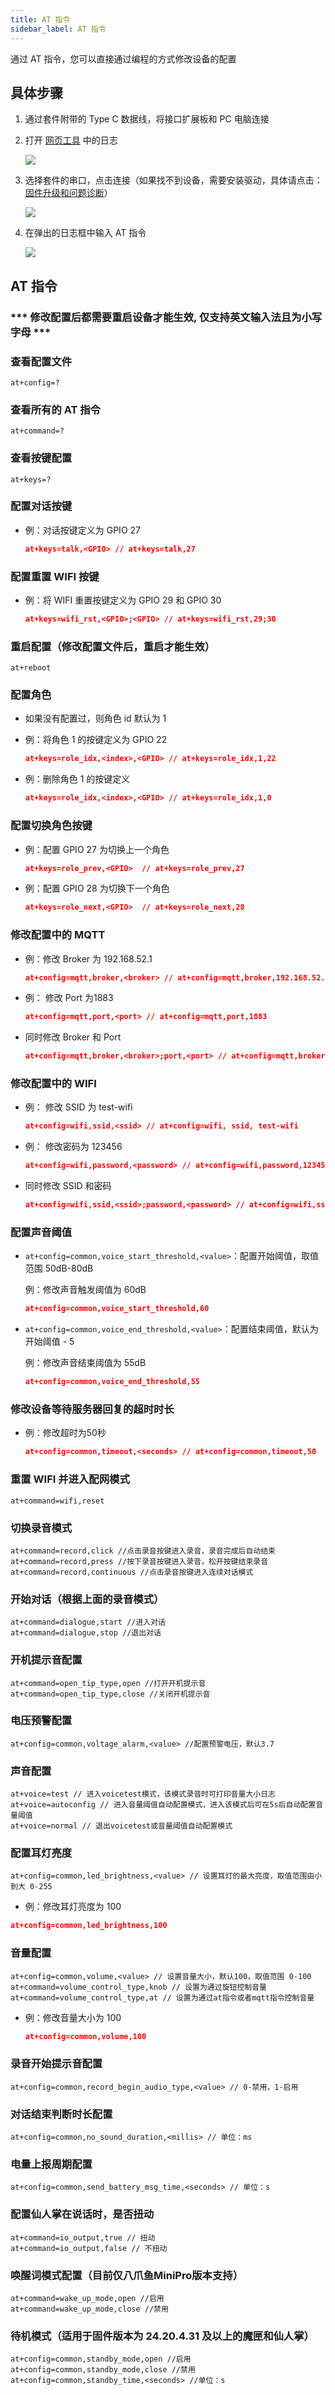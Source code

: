 ```yaml
---
title: AT 指令
sidebar_label: AT 指令
---
```

通过 AT 指令，您可以直接通过编程的方式修改设备的配置
## 具体步骤

1. 通过套件附带的 Type C 数据线，将接口扩展板和 PC 电脑连接
2. 打开 [网页工具](https://tool.folotoy.com/index) 中的日志

    <img src="https://user-images.githubusercontent.com/41461127/281996998-de76550b-5701-40dd-a115-38988f78a1c8.png" />

3. 选择套件的串口，点击连接（如果找不到设备，需要安装驱动，具体请点击：[固件升级和问题诊断](./web-tool)）

    <img src="https://user-images.githubusercontent.com/69997928/284497170-75123ed9-5d84-42a2-989e-440ad5f95441.jpeg" />

4. 在弹出的日志框中输入 AT 指令

    <img src="https://user-images.githubusercontent.com/69997928/284499336-8dec6867-3410-4fe1-a706-e955f7ef202c.png" />

## AT 指令
### *** 修改配置后都需要重启设备才能生效, 仅支持英文输入法且为小写字母 ***

### 查看配置文件

    at+config=?

### 查看所有的 AT 指令

    at+command=?

### 查看按键配置

    at+keys=?

### 配置对话按键

  - 例：对话按键定义为 GPIO 27

    ```json
    at+keys=talk,<GPIO> // at+keys=talk,27
    ```

### 配置重置 WIFI 按键

  - 例：将 WIFI 重置按键定义为 GPIO 29 和 GPIO 30

    ```json
    at+keys=wifi_rst,<GPIO>;<GPIO> // at+keys=wifi_rst,29;30
    ```

### 重启配置（修改配置文件后，重启才能生效）

    at+reboot

### 配置角色

  - 如果没有配置过，则角色 id 默认为 1

  - 例：将角色 1 的按键定义为 GPIO 22

    ```json
    at+keys=role_idx,<index>,<GPIO> // at+keys=role_idx,1,22
    ```

  - 例：删除角色 1 的按键定义
    
    ```json
    at+keys=role_idx,<index>,<GPIO> // at+keys=role_idx,1,0
    ```

### 配置切换角色按键

  - 例：配置 GPIO 27 为切换上一个角色

    ```json
    at+keys=role_prev,<GPIO>  // at+keys=role_prev,27
    ```

  - 例：配置 GPIO 28 为切换下一个角色

    ```json
    at+keys=role_next,<GPIO>  // at+keys=role_next,28
    ```

### 修改配置中的 MQTT

  - 例：修改 Broker 为 192.168.52.1

    ```json
    at+config=mqtt,broker,<broker> // at+config=mqtt,broker,192.168.52.1
    ```

  - 例： 修改 Port 为1883

    ```json
    at+config=mqtt,port,<port> // at+config=mqtt,port,1883
    ```

  - 同时修改 Broker 和 Port

    ```json
    at+config=mqtt,broker,<broker>;port,<port> // at+config=mqtt,broker,192.168.52.1;port,1883
    ```
### 修改配置中的 WIFI

  - 例： 修改 SSID 为 test-wifi

    ```json
    at+config=wifi,ssid,<ssid> // at+config=wifi, ssid, test-wifi
    ```

  - 例： 修改密码为 123456

    ```json
    at+config=wifi,password,<password> // at+config=wifi,password,123456
    ```

  - 同时修改 SSID 和密码

    ```json
    at+config=wifi,ssid,<ssid>;password,<password> // at+config=wifi,ssid,test-wifi;password,123456
    ```

### 配置声音阈值

- `at+config=common,voice_start_threshold,<value>`：配置开始阈值，取值范围 50dB-80dB

    例：修改声音触发阈值为 60dB

    ```json
    at+config=common,voice_start_threshold,60
    ```

- `at+config=common,voice_end_threshold,<value>`：配置结束阈值，默认为 开始阈值 - 5

    例：修改声音结束阈值为 55dB

    ```json
    at+config=common,voice_end_threshold,55
    ```

### 修改设备等待服务器回复的超时时长

  - 例：修改超时为50秒

    ```json
    at+config=common,timeout,<seconds> // at+config=common,timeout,50
    ```

### 重置 WIFI 并进入配网模式

    at+command=wifi,reset


### 切换录音模式

    at+command=record,click //点击录音按键进入录音，录音完成后自动结束
    at+command=record,press //按下录音按键进入录音，松开按键结束录音
    at+command=record,continuous //点击录音按键进入连续对话模式


### 开始对话（根据上面的录音模式）

    at+command=dialogue,start //进入对话
    at+command=dialogue,stop //退出对话


### 开机提示音配置

    at+command=open_tip_type,open //打开开机提示音
    at+command=open_tip_type,close //关闭开机提示音


### 电压预警配置

    at+config=common,voltage_alarm,<value> //配置预警电压，默认3.7

### 声音配置

    at+voice=test // 进入voicetest模式，该模式录音时可打印音量大小日志
    at+voice=autoconfig // 进入音量阈值自动配置模式，进入该模式后可在5s后自动配置音量阈值
    at+voice=normal // 退出voicetest或音量阈值自动配置模式

### 配置耳灯亮度

    at+config=common,led_brightness,<value> // 设置耳灯的最大亮度，取值范围由小到大 0-255

  - 例：修改耳灯亮度为 100

  ```json
  at+config=common,led_brightness,100
  ```

### 音量配置

    at+config=common,volume,<value> // 设置音量大小，默认100，取值范围 0-100
    at+command=volume_control_type,knob // 设置为通过旋钮控制音量
    at+command=volume_control_type,at // 设置为通过at指令或者mqtt指令控制音量

- 例：修改音量大小为 100

  ```json
  at+config=common,volume,100
  ```

### 录音开始提示音配置

    at+config=common,record_begin_audio_type,<value> // 0-禁用，1-启用


### 对话结束判断时长配置

    at+config=common,no_sound_duration,<millis> // 单位：ms


### 电量上报周期配置

    at+config=common,send_battery_msg_time,<seconds> // 单位：s

### 配置仙人掌在说话时，是否扭动

    at+command=io_output,true // 扭动
    at+command=io_output,false // 不扭动


### 唤醒词模式配置（目前仅八爪鱼MiniPro版本支持）

    at+command=wake_up_mode,open //启用
    at+command=wake_up_mode,close //禁用


### 待机模式（适用于固件版本为 24.20.4.31 及以上的魔匣和仙人掌）

    at+config=common,standby_mode,open //启用
    at+config=common,standby_mode,close //禁用
    at+config=common,standby_time,<seconds> //单位：s
